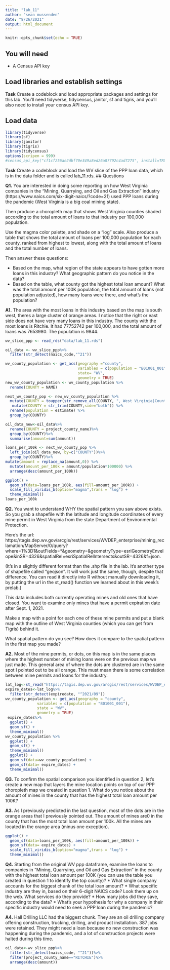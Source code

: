 ```yaml
---
title: "lab_11"
author: "sean mussenden"
date: "8/26/2021"
output: html_document
---
```


```r
knitr::opts_chunk$set(echo = TRUE)
```

## You will need

* A Census API key

## Load libraries and establish settings

**Task** Create a codeblock and load appropriate packages and settings for this lab. You'll need tidyverse, tidycensus, janitor, sf and tigris, and you'll also need to install your census API key.

## Load data
```r
library(tidyverse)
library(sf)
library(janitor)
library(tigris)
library(tidycensus)
options(scripen = 999)
#census_api_key("cf1cf256ae2dbf70e349a8ed26a87792c4ad7275", install=TRUE)
```
**Task** Create a codeblock and load the WV slice of the PPP loan data, which is in the data folder and is called lab_11.rds.
## Questions 

**Q1.** You are interested in doing some reporting on how West Virginia companies in the "Mining, Quarrying, and Oil and Gas Extraction" industry (https://www.naics.com/six-digit-naics/?code=21) used PPP loans during the pandemic (West Virginia is a big coal mining state).  

Then produce a choropleth map that shows West Virginia counties shaded according to the total amount of loans to that industry per 100,000 population. 

Use the magma color palette, and shade on a "log" scale. Also produce a table that shows the total amount of loans per 100,000 population for each county, ranked from highest to lowest, along with the total amount of loans and the total number of loans. 

Then answer these questions:

* Based on the map, what region of the state appears to have gotten more loans in this industry? What geographic pattern do you notice in the data?
* Based on the table, what county got the highest total loan amount? What was the total amount per 100K population, the total amount of loans (not population adjusted), how many loans were there, and what's the population?

**A1.** The area with the most loans in this industry based on the map is south west, theres a large cluster of orange areas. I notice that the right or east side does not have very many loans in this industry. The county with the most loans is Ritchie. It had 77752742 per 100,000, and the total amount of loans was 7653980. The population is 9844.
```r
wv_slice_ppp <- read_rds("data/lab_11.rds")

oil_data <- wv_slice_ppp%>%
  filter(str_detect(naics_code,"^21"))

wv_county_population <- get_acs(geography ="county",
                                variables = c(population = "B01001_001"),
                                state= "WV",
                                geometry = TRUE) 
new_wv_county_population <- wv_county_population %>%
  rename(COUNTY = NAME)

next_wv_county_pop <- new_wv_county_population %>%
  mutate(COUNTY = toupper(str_remove_all(COUNTY, ", West Virginia|County"))) %>%
   mutate(COUNTY = str_trim(COUNTY,side="both")) %>%
  rename(population = estimate) %>%
  group_by(COUNTY)

oil_data_new<-oil_data%>%
  rename(COUNTY = project_county_name)%>%
  group_by(COUNTY)%>%
  summarise(amount=sum(amount))

loans_per_100k <- next_wv_county_pop %>%
  left_join(oil_data_new, by=c("COUNTY"))%>%
  group_by(COUNTY)%>%
mutate(amount = replace_na(amount,0)) %>%
  mutate(amount_per_100k = amount/population*100000) %>%
  arrange(desc(amount_per_100k))

ggplot() + 
  geom_sf(data=loans_per_100k, aes(fill=amount_per_100k)) + 
  scale_fill_viridis_b(option="magma",trans = "log") +
  theme_minimal()
loans_per_100k
``` 


**Q2.** You want to understand WHY the spatial pattern you saw above exists.  So you grab a shapefile with the latitude and longitude coordinates of every mine permit in West Virginia from the state Department of Environmental Protection. 

Here's the url: https://tagis.dep.wv.gov/arcgis/rest/services/WVDEP_enterprise/mining_reclamation/MapServer/0/query?where=1%3D1&outFields=*&geometry=&geometryType=esriGeometryEnvelope&inSR=4326&spatialRel=esriSpatialRelIntersects&outSR=4326&f=json. 

(It's in a slightly different format than the .shp file in the lab. It's another type of shapefile called "geojson".  It will work just the same, though, despite that difference. You can read it directly into R without manually downloading it, by putting the url in the st_read() function we learned about in this week's prelab.) 

This data includes both currently operating mines and old ones that have closed.  You want to examine only mines that have a permit expiration date after Sept. 1, 2021. 

Make a map with a point for each one of these mine permits and put a blank map with the outline of West Virginia counties (which you can get from Tigris) behind it. 

What spatial pattern do you see? How does it compare to the spatial pattern in the first map you made?

**A2.**
Most of the mine permits, or dots, on this map is in the same places where the highest number of mining loans were on the previous map we just made. This general area of where the dots are clustered are in the same spot I pointed out to be all orange. This must mean there is some correlation between mine permits and loans for the industry. 
```r
lat_log<-st_read("https://tagis.dep.wv.gov/arcgis/rest/services/WVDEP_enterprise/mining_reclamation/MapServer/0/query?where=1%3D1&outFields=*&geometry=&geometryType=esriGeometryEnvelope&inSR=4326&spatialRel=esriSpatialRelIntersects&outSR=4326&f=json")
expire_dates<-lat_log%>%
  filter(str_detect(expiredate, "^2021/09"))
wv_county_population <- get_acs(geography = "county", 
              variables = c(population = "B01001_001"), 
              state = "WV",
              geometry = TRUE)
 expire_dates%>%
  ggplot() + 
  geom_sf() + 
  theme_minimal()
wv_county_population %>%
  ggplot() + 
  geom_sf() + 
  theme_minimal()
  ggplot() + 
  geom_sf(data=wv_county_population) + 
  geom_sf(data= expire_dates) +
  theme_minimal()
``` 
  
**Q3.** To confirm the spatial comparison you identified in question 2, let's create a new map that layers the mine location points on top of our PPP choropleth map we created in question 1. What do you notice about the amount of mines in the county that has the highest total loan amount per 100K?

**A3.** As I previously predicted in the last question, most of the dots are in the orange areas that I previously pointed out. The amount of mines are0 in the county that has the most total loan amount per 100k. All the mines are located in the orange area (minus one exception).
```r
ggplot() + 
  geom_sf(data=loans_per_100k, aes(fill=amount_per_100k)) + 
  geom_sf(data= expire_dates) +
  scale_fill_viridis_b(option="magma",trans = "log") +
  theme_minimal()
```
**Q4.** Starting from the original WV ppp dataframe, examine the loans to companies in "Mining, Quarrying, and Oil and Gas Extraction" in the county with the highest total loan amount per 100K (you can use the table you created in question 1 to identify the top county)?
* What single company accounts for the biggest chunk of the total loan amount? 
* What specific industry are they in, based on their 6-digit NAICS code? Look them up on the web. What services do they provide?
* How many jobs did they save, according to the data?
* What's your hypothesis for why a company in their specific industry would need to seek a PPP loan during the pandemic?

**A4.** Hall Drilling LLC had the biggest chunk. They are an oil drilling company offering construction, trucking, drilling, and product installation. 387 jobs were retained. They might need a loan because no new construction was happening during the pandemic, and a lot of construction projects were halted during this time. 
```r
oil_data<-wv_slice_ppp%>%
  filter(str_detect(naics_code, "^21"))%>%
  filter(project_county_name=="RITCHIE")%>%
  arrange(desc(amount))
```

